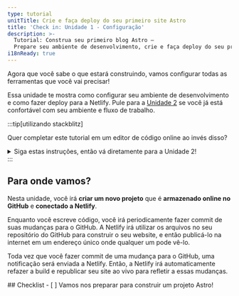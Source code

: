 ```yaml
---
type: tutorial
unitTitle: Crie e faça deploy do seu primeiro site Astro
title: 'Check in: Unidade 1 - Configuração'
description: >-
  Tutorial: Construa seu primeiro blog Astro —
  Prepare seu ambiente de desenvolvimento, crie e faça deploy do seu primeiro site Astro
i18nReady: true
---
```



Agora que você sabe o que estará construindo, vamos configurar todas as ferramentas que você vai precisar!

Essa unidade te mostra como configurar seu ambiente de desenvolvimento e como fazer deploy para a Netlify. Pule para a [Unidade 2](/pt-br/tutorial/2-pages/) se você já está confortável com seu ambiente e fluxo de trabalho.

:::tip[utilizando stackblitz]

Quer completar este tutorial em um editor de código online ao invés disso?
<details>
<summary>Siga estas instruções, então vá diretamente para a Unidade 2!</summary>

**Configure o StackBlitz**
1. Visite [astro.new](https://astro.new) e clique no botão para abrir o template "Empty Project" no StackBlitz. 

2. Clique em "Sign in" no lado superior direito para entrar com suas credenciais do GitHub.

3. No lado superior esquerdo da janela do editor do StackBlitz, clique em "fork" no template (salvar no painel da sua própria conta).

4. Espere o projeto carregar, e então você irá ver uma visualização ao vivo do template inicial "Empty Project".

**Faça uma Modificação**

No painel de arquivos, você deve ver `src/pages/index.astro`. Clique para abrí-lo, e então siga [Escreva sua primeira linha de Astro](/pt-br/tutorial/1-setup/3/) para modificar esse arquivo.

**Crie um Repositório no GitHub**

1. Clique no botão <kbd>Connect Repository</kbd> no topo da sua lista de arquivos, insira um novo nome para seu repositório, e clique em <kbd>Create repo & push</kbd>. 

2. Quando você tiver chances para dar commit no GitHub, um botão "Commit" irá aparecer no lado superior esquerdo da sua área de trabalho. Clicar nele irá te permitir inserir uma mensagem de commit, e então atualizar seu repositório.

**Faça Deploy do seu Site**

Se você quiser fazer deploy para a Netlify, pule para [Faça deploy do seu site para a web](/pt-br/tutorial/1-setup/5/).
Caso contrário, pule para a [Unidade 2](/pt-br/tutorial/2-pages/) para começar a construir com o Astro!

</details>
:::

## Para onde vamos?

Nesta unidade, você irá **criar um novo projeto** que é **armazenado online no GitHub** e **conectado a Netlify**.

Enquanto você escreve código, você irá periodicamente fazer commit de suas mudanças para o GitHub. A Netlify irá utilizar os arquivos no seu repositório do GitHub para construir o seu website, e então publicá-lo na internet em um endereço único onde qualquer um pode vê-lo.

Toda vez que você fazer commit de uma mudança para o GitHub, uma notificação será enviada a Netlify. Então, a Netlify irá automaticamente refazer a build e republicar seu site ao vivo para refletir a essas mudanças.


<Box icon="check-list">
## Checklist

<Checklist>
- [ ] Vamos nos preparar para construir um projeto Astro!
</Checklist>
</Box>
